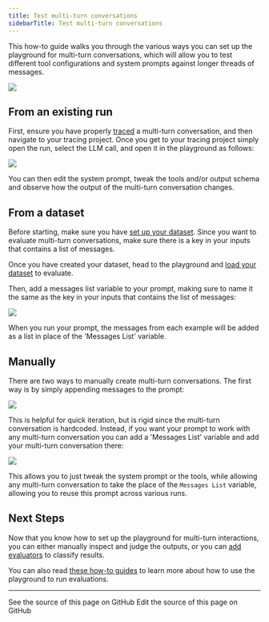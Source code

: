 ```yaml
---
title: Test multi-turn conversations
sidebarTitle: Test multi-turn conversations
---
```


This how-to guide walks you through the various ways you can set up the playground for multi-turn conversations, which will allow you to test different tool configurations and system prompts against longer threads of messages.

![](/langsmith/images/multiturn-diagram.png)

## From an existing run

First, ensure you have properly [traced](/langsmith/observability) a multi-turn conversation, and then navigate to your tracing project. Once you get to your tracing project simply open the run, select the LLM call, and open it in the playground as follows:

![](/langsmith/images/multiturn-from-run.gif)

You can then edit the system prompt, tweak the tools and/or output schema and observe how the output of the multi-turn conversation changes.

## From a dataset

Before starting, make sure you have [set up your dataset](/langsmith/manage-datasets-in-application). Since you want to evaluate multi-turn conversations, make sure there is a key in your inputs that contains a list of messages.

Once you have created your dataset, head to the playground and [load your dataset](/langsmith/manage-datasets-in-application#from-the-prompt-playground) to evaluate.

Then, add a messages list variable to your prompt, making sure to name it the same as the key in your inputs that contains the list of messages:

![](/langsmith/images/multiturn-from-dataset.gif)

When you run your prompt, the messages from each example will be added as a list in place of the 'Messages List' variable.

## Manually

There are two ways to manually create multi-turn conversations. The first way is by simply appending messages to the prompt:

![](/langsmith/images/multiturn-manual.gif)

This is helpful for quick iteration, but is rigid since the multi-turn conversation is hardcoded. Instead, if you want your prompt to work with any multi-turn conversation you can add a 'Messages List' variable and add your multi-turn conversation there:

![](/langsmith/images/multiturn-manual-list.gif)

This allows you to just tweak the system prompt or the tools, while allowing any multi-turn conversation to take the place of the `Messages List` variable, allowing you to reuse this prompt across various runs.

## Next Steps

Now that you know how to set up the playground for multi-turn interactions, you can either manually inspect and judge the outputs, or you can [add evaluators](/langsmith/code-evaluator) to classify results.

You can also read [these how-to guides](/langsmith/create-a-prompt) to learn more about how to use the playground to run evaluations.

---

<CardGroup cols={2}>
  <Card title="View Source" icon="eye" href="https://github.com/langchain-ai/docs/blob/main/src/langsmith/multiple-messages.mdx">
    See the source of this page on GitHub
  </Card>
  <Card title="Edit Source" icon="pen-to-square" href="https://github.com/langchain-ai/docs/edit/main/src/langsmith/multiple-messages.mdx">
    Edit the source of this page on GitHub
  </Card>
</CardGroup>
